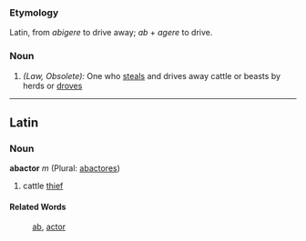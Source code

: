 ===Etymology===
Latin, from ''abigere'' to drive away; ''ab'' + ''agere'' to drive.
===Noun===
#''(Law, Obsolete):'' One who [[steals]] and drives away cattle or beasts by herds or [[droves]]
----
==Latin==
===Noun===
'''abactor''' ''m'' (Plural: [[abactores]])

#cattle [[thief]]
====Related Words====
:[[ab]], [[actor]]